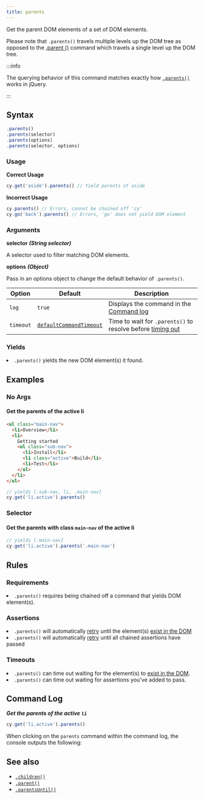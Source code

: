 ```yaml
---
title: parents
---
```


Get the parent DOM elements of a set of DOM elements.

Please note that `.parents()` travels multiple levels up the DOM tree as opposed
to the [.parent ()](/api/commands/parent) command which travels a single level
up the DOM tree.

:::info

The querying behavior of this command matches exactly how
[`.parents()`](http://api.jquery.com/parents) works in jQuery.

:::

## Syntax

```javascript
.parents()
.parents(selector)
.parents(options)
.parents(selector, options)
```

### Usage

**<Icon name="check-circle" color="green"></Icon> Correct Usage**

```javascript
cy.get('aside').parents() // Yield parents of aside
```

**<Icon name="exclamation-triangle" color="red"></Icon> Incorrect Usage**

```javascript
cy.parents() // Errors, cannot be chained off 'cy'
cy.go('back').parents() // Errors, 'go' does not yield DOM element
```

### Arguments

**<Icon name="angle-right"></Icon> selector** **_(String selector)_**

A selector used to filter matching DOM elements.

**<Icon name="angle-right"></Icon> options** **_(Object)_**

Pass in an options object to change the default behavior of `.parents()`.

| Option    | Default                                                              | Description                                                                              |
| --------- | -------------------------------------------------------------------- | ---------------------------------------------------------------------------------------- |
| `log`     | `true`                                                               | Displays the command in the [Command log](/guides/core-concepts/test-runner#Command-Log) |
| `timeout` | [`defaultCommandTimeout`](/guides/references/configuration#Timeouts) | Time to wait for `.parents()` to resolve before [timing out](#Timeouts)                  |

### Yields [<Icon name="question-circle"/>](/guides/core-concepts/introduction-to-cypress#Subject-Management)

<List><li>`.parents()` yields the new DOM element(s) it found.</li></List>

## Examples

### No Args

#### Get the parents of the active li

```html
<ul class="main-nav">
  <li>Overview</li>
  <li>
    Getting started
    <ul class="sub-nav">
      <li>Install</li>
      <li class="active">Build</li>
      <li>Test</li>
    </ul>
  </li>
</ul>
```

```javascript
// yields [.sub-nav, li, .main-nav]
cy.get('li.active').parents()
```

### Selector

#### Get the parents with class `main-nav` of the active li

```javascript
// yields [.main-nav]
cy.get('li.active').parents('.main-nav')
```

## Rules

### Requirements [<Icon name="question-circle"/>](/guides/core-concepts/introduction-to-cypress#Chains-of-Commands)

<List><li>`.parents()` requires being chained off a command that yields DOM
element(s).</li></List>

### Assertions [<Icon name="question-circle"/>](/guides/core-concepts/introduction-to-cypress#Assertions)

<List><li>`.parents()` will automatically
[retry](/guides/core-concepts/retry-ability) until the element(s)
[exist in the DOM](/guides/core-concepts/introduction-to-cypress#Default-Assertions)</li><li>`.parents()`
will automatically [retry](/guides/core-concepts/retry-ability) until all
chained assertions have passed</li></List>

### Timeouts [<Icon name="question-circle"/>](/guides/core-concepts/introduction-to-cypress#Timeouts)

<List><li>`.parents()` can time out waiting for the element(s) to
[exist in the DOM](/guides/core-concepts/introduction-to-cypress#Default-Assertions).</li><li>`.parents()`
can time out waiting for assertions you've added to pass.</li></List>

## Command Log

**_Get the parents of the active `li`_**

```javascript
cy.get('li.active').parents()
```

<DocsImage src="/img/api/parents/get-all-parents-of-a-dom-element.png" alt="Command Log parents" ></DocsImage>

When clicking on the `parents` command within the command log, the console
outputs the following:

<DocsImage src="/img/api/parents/parents-elements-displayed-in-devtools-console.png" alt="Console Log parents" ></DocsImage>

## See also

- [`.children()`](/api/commands/children)
- [`.parent()`](/api/commands/parent)
- [`.parentsUntil()`](/api/commands/parentsuntil)
